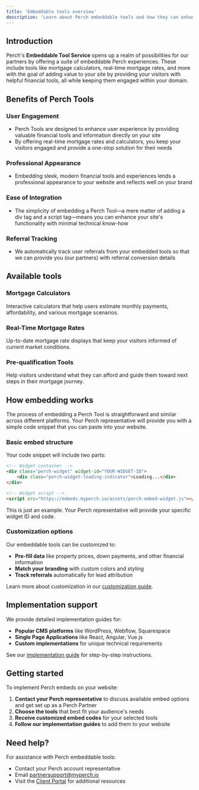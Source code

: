 ```yaml
---
title: 'Embeddable tools overview'
description: 'Learn about Perch embeddable tools and how they can enhance your website with valuable financial calculators and real-time mortgage rates'
---
```


## Introduction

Perch's **Embeddable Tool Service** opens up a realm of possibilities for our partners by offering a suite of embeddable Perch experiences. These include tools like mortgage calculators, real-time mortgage rates, and more with the goal of adding value to your site by providing your visitors with helpful financial tools, all while keeping them engaged within your domain.

## Benefits of Perch Tools

### User Engagement
- Perch Tools are designed to enhance user experience by providing valuable financial tools and information directly on your site
- By offering real-time mortgage rates and calculators, you keep your visitors engaged and provide a one-stop solution for their needs

### Professional Appearance
- Embedding sleek, modern financial tools and experiences lends a professional appearance to your website and reflects well on your brand

### Ease of Integration
- The simplicity of embedding a Perch Tool—a mere matter of adding a div tag and a script tag—means you can enhance your site's functionality with minimal technical know-how

### Referral Tracking
- We automatically track user referrals from your embedded tools so that we can provide you (our partners) with referral conversion details

## Available tools

### Mortgage Calculators
Interactive calculators that help users estimate monthly payments, affordability, and various mortgage scenarios.

### Real-Time Mortgage Rates
Up-to-date mortgage rate displays that keep your visitors informed of current market conditions.

### Pre-qualification Tools
Help visitors understand what they can afford and guide them toward next steps in their mortgage journey.

## How embedding works

The process of embedding a Perch Tool is straightforward and similar across different platforms. Your Perch representative will provide you with a simple code snippet that you can paste into your website.

### Basic embed structure

Your code snippet will include two parts:

```html
<!-- Widget container -->
<div class="perch-widget" widget-id="YOUR-WIDGET-ID">
    <div class="perch-widget-loading-indicator">Loading...</div>
</div>

<!-- Widget script -->
<script src="https://embeds.myperch.io/assets/perch-embed-widget.js"></script>
```

<Warning>
This is just an example. Your Perch representative will provide your specific widget ID and code.
</Warning>

### Customization options

Our embeddable tools can be customized to:
- **Pre-fill data** like property prices, down payments, and other financial information
- **Match your branding** with custom colors and styling
- **Track referrals** automatically for lead attribution

Learn more about customization in our [customization guide](/embeds/customization).

## Implementation support

We provide detailed implementation guides for:
- **Popular CMS platforms** like WordPress, Webflow, Squarespace
- **Single Page Applications** like React, Angular, Vue.js
- **Custom implementations** for unique technical requirements

See our [implementation guide](/embeds/implementation) for step-by-step instructions.

## Getting started

To implement Perch embeds on your website:

1. **Contact your Perch representative** to discuss available embed options and get set up as a Perch Partner
2. **Choose the tools** that best fit your audience's needs
3. **Receive customized embed codes** for your selected tools
4. **Follow our implementation guides** to add them to your website

## Need help?

For assistance with Perch embeddable tools:
- Contact your Perch account representative
- Email [partnersupport@myperch.io](mailto:partnersupport@myperch.io)
- Visit the [Client Portal](https://app.myperch.io) for additional resources 